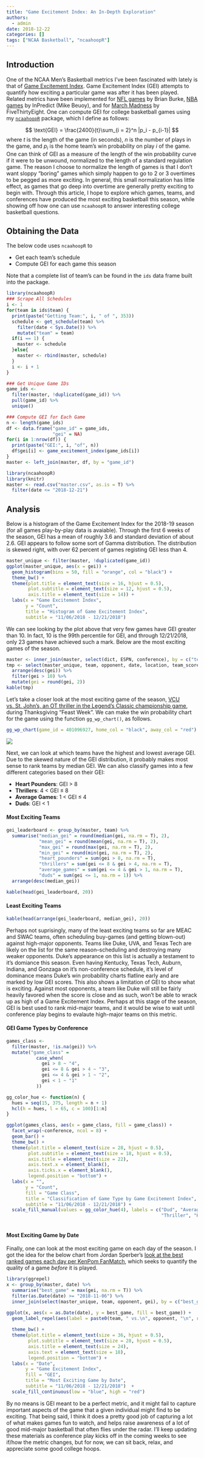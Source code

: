 ```yaml
---
title: "Game Excitement Index: An In-Depth Exploration"
authors: 
  - admin
date: 2018-12-22
categories: []
tags: ["NCAA Basketball", "ncaahoopR"]
---
```


## Introduction
One of the NCAA Men's Basketball metrics I've been fascinated with lately is that of [Game Excitement Index](https://sports.sites.yale.edu/game-excitement-index-part-ii). Game Excitement Index (GEI) attempts to quantify how exciting a particular game was after it has been played. Related metrics have been implemented for [NFL games](http://archive.advancedfootballanalytics.com/2009/06/best-games-of-decade.html) by Brian Burke, [NBA games](http://www.inpredictable.com/2014/04/an-exciting-first-round-so-far.html) by InPredict (Mike Beuoy), and for [March Madness](https://fivethirtyeight.com/features/how-our-march-madness-predictions-work/) by FiveThirtyEight. One can compute GEI for college basketball games using my [`ncaahoopR`](https://github.com/lbenz730/ncaahoopR) package, which I define as follows:

$$
\text{GEI} = \frac{2400}{t}\sum_{i = 2}^n |p_i - p_{i-1}|
$$
where $t$ is the length of the game (in seconds), $n$ is the number of plays in the game, and $p_i$ is the home team's win probability on play $i$ of the game. One can think of GEI as a measure of the length of the win probability curve if it were to be unwound, normalized to the length of a standard regulation game. The reason I choose to normalize the length of games is that I don't want sloppy "boring" games which simply happen to go to 2 or 3 overtimes to be pegged as more exciting. In general, this small normalization has little effect, as games that go deep into overtime are generally pretty exciting to begin with. Through this article, I hope to explore which games, teams, and conferences have produced the most exciting basketball this season, while showing off how one can use `ncaahoopR` to answer interesting college basketball questions.

## Obtaining the Data
The below code uses `ncaahoopR` to 

* Get each team's schedule
* Compute GEI for each game this season

Note that a complete list of team's can be found in the `ids` data frame built into the package.
```r
library(ncaahoopR)
### Scrape All Schedules
i <- 1
for(team in ids$team) {
  print(paste("Getting Team:", i, " of ", 353))
  schedule <- get_schedule(team) %>%
    filter(date < Sys.Date()) %>%
    mutate("team" = team) 
  if(i == 1) {
    master <- schedule
  }else{
    master <- rbind(master, schedule)
  }
  i <- i + 1
}

### Get Unique Game IDs
game_ids <- 
  filter(master, !duplicated(game_id)) %>% 
  pull(game_id) %>% 
  unique()

### Compute GEI for Each Game
n <- length(game_ids)
df <- data.frame("game_id" = game_ids,
                 "gei" = NA)
for(i in 1:nrow(df)) {
  print(paste("GEI:", i, "of", n))
  df$gei[i] <- game_excitement_index(game_ids[i])
}
master <- left_join(master, df, by = "game_id")
```


```r
library(ncaahoopR)
library(knitr)
master <- read.csv("master.csv", as.is = T) %>%
  filter(date <= "2018-12-21")
```

## Analysis
Below is a histogram of the Game Excitement Index for the 2018-19 season (for all games play-by-play data is avaiable). Through the first 6 weeks of the season, GEI has a mean of roughly 3.6 and standard deviation of about 2.6. GEI appears to follow some sort of Gamma distribution. The distribution is skewed right, with over 62 percent of games registing GEI less than 4. 
```r
master_unique <- filter(master, !duplicated(game_id))
ggplot(master_unique, aes(x = gei)) + 
  geom_histogram(bins = 50, fill = "orange", col = "black") +
  theme_bw() + 
  theme(plot.title = element_text(size = 16, hjust = 0.5),
        plot.subtitle = element_text(size = 12, hjust = 0.5),
        axis.title = element_text(size = 14)) + 
  labs(x = "Game Excitement Index",
       y = "Count",
       title = "Histogram of Game Excitement Index",
       subtitle = "11/06/2018 - 12/21/2018")
```

We can see looking by the plot above that very few games have GEI greater than 10. In fact, 10 is the 99th percentile for GEI, and through 12/21/2018, only 23 games have achieved such a mark. Below are the most exciting games of the season.

```r
master <- inner_join(master, select(dict, ESPN, conference), by = c("team" = "ESPN"))
tmp <- select(master_unique, team, opponent, date, location, team_score, opp_score, gei) %>%
  arrange(desc(gei)) %>% 
  filter(gei > 10) %>%
  mutate(gei = round(gei, 2))
kable(tmp)
```

Let's take a closer look at the most exciting game of the season, [VCU vs. St. John's, an OT thriller in the Legend's Classic championship game](https://www.rumbleinthegarden.com/2018/11/20/18105658/st-johns-vcu-final-legends-classic-champions-87-86-ot), during Thanksgiving "Feast Week". We can make the win probability chart for the game using the function ``gg_wp_chart()``, as follows.
```r
gg_wp_chart(game_id = 401096927, home_col = "black", away_col = "red")
```

![](ggwpchart.png)

Next, we can look at which teams have the highest and lowest average GEI. Due to the skewed nature of the GEI distribution, it probably makes most sense to rank teams by median GEI. We can also classify games into a few different categories based on their GEI:

* __Heart Pounders__: GEI > 8
* __Thrillers__: 4 < GEI $\leq$ 8
* __Average Games__: 1 < GEI $\leq$ 4
* __Duds__: GEI < 1

#### Most Exciting Teams
```r
gei_leaderboard <- group_by(master, team) %>%
  summarise("median_gei" = round(median(gei, na.rm = T), 2),
            "mean_gei" = round(mean(gei, na.rm = T), 2),
            "max_gei" = round(max(gei, na.rm = T), 2),
            "min_gei" = round(min(gei, na.rm = T), 2),
            "heart_pounders" = sum(gei > 8, na.rm = T),
            "thrillers" = sum(gei <= 8 & gei > 4, na.rm = T),
            "average_games" = sum(gei <= 4 & gei > 1, na.rm = T),
            "duds" = sum(gei <= 1, na.rm = 1)) %>%
  arrange(desc(median_gei))

kable(head(gei_leaderboard, 20))

```

#### Least Exciting Teams
```r
kable(head(arrange(gei_leaderboard, median_gei), 20))
```

Perhaps not suprisingly, many of the least exciting teams so far are MEAC and SWAC teams, often scheduling buy-games (and getting blown-out) against high-major opponents. Teams like Duke, UVA, and Texas Tech are likely on the list for the same reason--scheduling and destroying many weaker opponents. Duke's appearance on this list is actually a testament to it's domiance this season. Even having Kentucky, Texas Tech, Auburn, Indiana, and Gonzaga on it's non-conference schedule, it's level of dominance means Duke's win probability charts flatline early and are marked by low GEI scores. This also shows a limitation of GEI to show what is exciting. Against most opponents, a team like Duke will still be fairly heavily favored when the score is close and as such, won't be able to wrack up as high of a Game Excitement Index. Perhaps at this stage of the season, GEI is best used to rank mid-major teams, and it would be wise to wait until conference play begins to evalaute high-major teams on this metric. 


#### GEI Game Types by Conference
```r
games_class <- 
  filter(master, !is.na(gei)) %>%
  mutate("game_class" = 
           case_when(
             gei > 8 ~ "4", 
             gei <= 8 & gei > 4 ~ "3",
             gei <= 4 & gei > 1 ~ "2",
             gei < 1 ~ "1"
           ))

gg_color_hue <- function(n) {
  hues = seq(15, 375, length = n + 1)
  hcl(h = hues, l = 65, c = 100)[1:n]
}

ggplot(games_class, aes(x = game_class, fill = game_class)) + 
  facet_wrap(~conference, ncol = 8) + 
  geom_bar() +
  theme_bw() + 
  theme(plot.title = element_text(size = 28, hjust = 0.5),
        plot.subtitle = element_text(size = 18, hjust = 0.5),
        axis.title = element_text(size = 22),
        axis.text.x = element_blank(),
        axis.ticks.x = element_blank(),
        legend.position = "bottom") + 
  labs(x = "",
       y = "Count",
       fill = "Game Class",
       title = "Classification of Game Type by Game Excitement Index",
       subtitle = "11/06/2018 - 12/21/2018") + 
  scale_fill_manual(values = gg_color_hue(4), labels = c("Dud", "Average Game",
                                                         "Thriller", "Heart Pounder"))
  
```

#### Most Exciting Game by Date
Finally, one can look at the most exciting game on each day of the season. I got the idea for the below chart from Jordan Sperber's [look at the best ranked games each day per KenPom FanMatch](https://twitter.com/hoopvision68/status/1054509454064926720), which seeks to quantify the quality of a game _before_ it is played.

```r
library(ggrepel)
x <- group_by(master, date) %>%
  summarise("best_game" = max(gei, na.rm = T)) %>%
  filter(as.Date(date) >= "2018-11-06") %>% 
  inner_join(select(master_unique, team, opponent, gei), by = c("best_game" = "gei")) 

ggplot(x, aes(x = as.Date(date), y = best_game, fill = best_game)) +
  geom_label_repel(aes(label = paste0(team, " vs.\n", opponent, "\n", round(best_game,2))), alpha = 0.8) + 
  
  theme_bw() + 
  theme(plot.title = element_text(size = 36, hjust = 0.5),
        plot.subtitle = element_text(size = 28, hjust = 0.5),
        axis.title = element_text(size = 24),
        axis.text = element_text(size = 18),
        legend.position = "bottom") + 
  labs(x = "Date",
       y = "Game Excitement Index",
       fill = "GEI",
       title = "Most Exciting Game by Date",
       subtitle = "11/06/2018 - 12/21/2018")  + 
  scale_fill_continuous(low = "blue", high = "red")
```

By no means is GEI meant to be a perfect metric, and it might fail to capture important aspects of the game that a given individual might find to be exciting. That being said, I think it does a pretty good job of capturing a lot of what makes games fun to watch, and helps raise awareness of a lot of good mid-major basketball that often flies under the radar. I'll keep updating these materials as conference play kicks off in the coming weeks to see if/how the metric changes, but for now, we can sit back, relax, and appreciate some good college hoops.